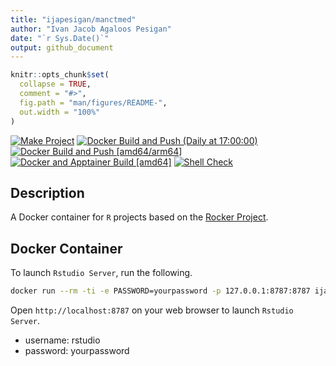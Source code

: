 ```yaml
---
title: "ijapesigan/manctmed"
author: "Ivan Jacob Agaloos Pesigan"
date: "`r Sys.Date()`"
output: github_document
---
```


<!-- README.md is generated from .setup/readme/README.Rmd. Please edit that file -->

```r
knitr::opts_chunk$set(
  collapse = TRUE,
  comment = "#>",
  fig.path = "man/figures/README-",
  out.width = "100%"
)
```

<!-- badges: start -->
[![Make Project](https://github.com/ijapesigan/docker-manctmed/actions/workflows/make.yml/badge.svg)](https://github.com/ijapesigan/docker-manctmed/actions/workflows/make.yml)
[![Docker Build and Push (Daily at 17:00:00)](https://github.com/ijapesigan/docker-manctmed/actions/workflows/docker-build-push-daily-docs.yml/badge.svg)](https://github.com/ijapesigan/docker-manctmed/actions/workflows/docker-build-push-daily-docs.yml)
[![Docker Build and Push [amd64/arm64]](https://github.com/ijapesigan/docker-manctmed/actions/workflows/docker-build-push-amd64-arm64.yml/badge.svg)](https://github.com/ijapesigan/docker-manctmed/actions/workflows/docker-build-push-amd64-arm64.yml)
[![Docker and Apptainer Build [amd64]](https://github.com/ijapesigan/docker-manctmed/actions/workflows/docker-apptainer-build-amd64.yml/badge.svg)](https://github.com/ijapesigan/docker-manctmed/actions/workflows/docker-apptainer-build-amd64.yml)
[![Shell Check](https://github.com/ijapesigan/docker-manctmed/actions/workflows/shellcheck.yml/badge.svg)](https://github.com/ijapesigan/docker-manctmed/actions/workflows/shellcheck.yml)
<!-- badges: end -->

## Description

A Docker container for `R` projects based on the [Rocker Project](https://rocker-project.org/).

## Docker Container

To launch `Rstudio Server`, run the following.

```bash
docker run --rm -ti -e PASSWORD=yourpassword -p 127.0.0.1:8787:8787 ijapesigan/manctmed
```

Open `http://localhost:8787` on your web browser to launch `Rstudio Server`.

- username: rstudio
- password: yourpassword
